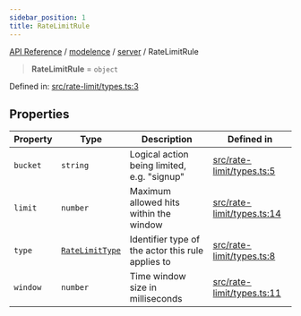 ```yaml
---
sidebar_position: 1
title: RateLimitRule
---
```


[API Reference](/api-reference/modelence/server/type-aliases/../../../index) / [modelence](/api-reference/modelence/server/type-aliases/../../index) / [server](/api-reference/modelence/server/type-aliases/../index) / RateLimitRule

> **RateLimitRule** = `object`

Defined in: [src/rate-limit/types.ts:3](https://github.com/modelence/modelence/blob/6ff5a41600441b13f2799fb428b853edb011dbfb/packages/modelence/src/rate-limit/types.ts#L3)

## Properties

| Property | Type | Description | Defined in |
| ------ | ------ | ------ | ------ |
| <a id="bucket"></a> `bucket` | `string` | Logical action being limited, e.g. "signup" | [src/rate-limit/types.ts:5](https://github.com/modelence/modelence/blob/6ff5a41600441b13f2799fb428b853edb011dbfb/packages/modelence/src/rate-limit/types.ts#L5) |
| <a id="limit"></a> `limit` | `number` | Maximum allowed hits within the window | [src/rate-limit/types.ts:14](https://github.com/modelence/modelence/blob/6ff5a41600441b13f2799fb428b853edb011dbfb/packages/modelence/src/rate-limit/types.ts#L14) |
| <a id="type"></a> `type` | [`RateLimitType`](/api-reference/modelence/server/type-aliases/RateLimitType) | Identifier type of the actor this rule applies to | [src/rate-limit/types.ts:8](https://github.com/modelence/modelence/blob/6ff5a41600441b13f2799fb428b853edb011dbfb/packages/modelence/src/rate-limit/types.ts#L8) |
| <a id="window"></a> `window` | `number` | Time window size in milliseconds | [src/rate-limit/types.ts:11](https://github.com/modelence/modelence/blob/6ff5a41600441b13f2799fb428b853edb011dbfb/packages/modelence/src/rate-limit/types.ts#L11) |
